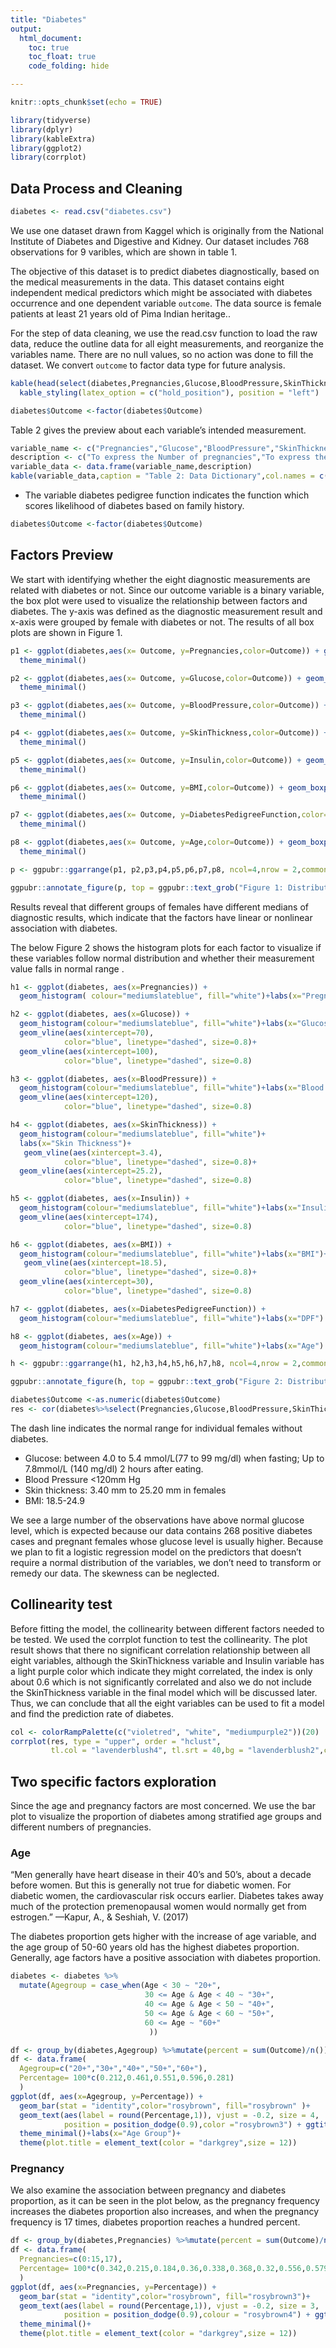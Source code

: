 ```yaml
---
title: "Diabetes"
output: 
  html_document:
    toc: true
    toc_float: true
    code_folding: hide

---
```


```r
knitr::opts_chunk$set(echo = TRUE)
```

```r
library(tidyverse)
library(dplyr)
library(kableExtra)
library(ggplot2)
library(corrplot)
```

## Data Process and Cleaning

```r
diabetes <- read.csv("diabetes.csv")
```
We use one dataset drawn from Kaggel which is originally from the National Institute of Diabetes and Digestive and Kidney. Our dataset includes 768 observations for 9 varibles, which are shown in table 1. 

The objective of this dataset is to predict diabetes diagnostically, based on the medical measurements in the data. This dataset contains eight independent medical predictors which might be associated with diabetes occurrence and one dependent variable `outcome`.  The data source is female patients at least 21 years old of Pima Indian heritage..

For the step of data cleaning, we use the read.csv function to load the raw data, reduce the outline data for all eight measurements, and reorganize the variables name. There are no null values, so no action was done to fill the dataset.
We convert `outcome` to factor data type for future analysis. 


```r
kable(head(select(diabetes,Pregnancies,Glucose,BloodPressure,SkinThickness,Insulin, BMI,DiabetesPedigreeFunction,Age, Outcome),9),caption = "Table 1: Raw Data") %>%
  kable_styling(latex_option = c("hold_position"), position = "left")

diabetes$Outcome <-factor(diabetes$Outcome)
```

Table 2 gives the preview about each variable's intended measurement.

```r
variable_name <- c("Pregnancies","Glucose","BloodPressure","SkinThickness","Insulin", "BMI","DiabetesPedigreeFunction","Age", "Outcome")
description <- c("To express the Number of pregnancies","To express the Glucose level in blood","To express the Blood pressure measurement","To express the thickness of the skin","To express the Insulin level in blood","To express the Body mass index","To express the Diabetes percentage","To express the age","To express the diabetes outcome 1 is Yes and 0 is No")
variable_data <- data.frame(variable_name,description)
kable(variable_data,caption = "Table 2: Data Dictionary",col.names = c("Variable Name","Description"))%>% kable_styling(latex_option = c("hold_position"), position = "left")
```

* The variable diabetes pedigree function indicates the function which scores likelihood of diabetes based on family history.

```r
diabetes$Outcome <-factor(diabetes$Outcome)
```

## Factors Preview

We start with identifying whether the eight diagnostic measurements are related with diabetes or not. Since our outcome variable is a binary variable, the box plot were used to visualize the relationship between factors and diabetes. The y-axis was defined as the diagnostic measurement result  and x-axis were grouped by female with diabetes or not. The results of all box plots are shown in Figure 1.  

```r
p1 <- ggplot(diabetes,aes(x= Outcome, y=Pregnancies,color=Outcome)) + geom_boxplot()+labs(x="")+scale_color_manual(labels = c("Normal", "Diabetes"), values = c("#DC9FB4", "mediumpurple"))+theme(axis.title.y = element_text(size=8))+
  theme_minimal()

p2 <- ggplot(diabetes,aes(x= Outcome, y=Glucose,color=Outcome)) + geom_boxplot()+labs(x="")+scale_color_manual(labels = c("Normal", "Diabetes"), values = c("#DC9FB4", "mediumpurple"))+theme(axis.title.y = element_text(size=8))+
  theme_minimal()

p3 <- ggplot(diabetes,aes(x= Outcome, y=BloodPressure,color=Outcome)) + geom_boxplot()+labs(x="")+scale_color_manual(labels = c("Normal", "Diabetes"), values = c("#DC9FB4", "mediumpurple"))+theme(axis.title.y = element_text(size=8))+
  theme_minimal()

p4 <- ggplot(diabetes,aes(x= Outcome, y=SkinThickness,color=Outcome)) + geom_boxplot()+labs(x="")+scale_color_manual(labels = c("Normal", "Diabetes"), values = c("#DC9FB4", "mediumpurple"))+theme(axis.title.y = element_text(size=8))+
  theme_minimal()

p5 <- ggplot(diabetes,aes(x= Outcome, y=Insulin,color=Outcome)) + geom_boxplot()+labs(x="")+scale_color_manual(labels = c("Normal", "Diabetes"), values = c("#DC9FB4", "mediumpurple"))+theme(axis.title.y = element_text(size=8))+
  theme_minimal()

p6 <- ggplot(diabetes,aes(x= Outcome, y=BMI,color=Outcome)) + geom_boxplot()+labs(x="")+scale_color_manual(labels = c("Normal", "Diabetes"), values = c("#DC9FB4", "mediumpurple"))+theme(axis.title.y = element_text(size=8))+
  theme_minimal()

p7 <- ggplot(diabetes,aes(x= Outcome, y=DiabetesPedigreeFunction,color=Outcome)) + geom_boxplot()+labs(x="")+scale_color_manual(labels = c("Normal", "Diabetes"), values = c("#DC9FB4", "mediumpurple"))+theme(axis.title.y = element_text(size=8))+
  theme_minimal()

p8 <- ggplot(diabetes,aes(x= Outcome, y=Age,color=Outcome)) + geom_boxplot()+labs(x="")+scale_color_manual(labels = c("Normal", "Diabetes"), values = c("#DC9FB4", "mediumpurple"))+theme(axis.title.y = element_text(size=8))+
  theme_minimal()
```

```r
p <- ggpubr::ggarrange(p1, p2,p3,p4,p5,p6,p7,p8, ncol=4,nrow = 2,common.legend = TRUE)

ggpubr::annotate_figure(p, top = ggpubr::text_grob("Figure 1: Distributions of Variables Among Each Group", color = "#0F2540",face = "bold", size = 15))

```

Results reveal that different groups of females have different medians of diagnostic results, which indicate that the factors have linear or nonlinear association with diabetes. 

The below Figure 2 shows the histogram plots for each factor to visualize if these variables follow normal distribution and whether their measurement value falls in normal range .

```r

h1 <- ggplot(diabetes, aes(x=Pregnancies)) + 
  geom_histogram( colour="mediumslateblue", fill="white")+labs(x="Pregnancies")

h2 <- ggplot(diabetes, aes(x=Glucose)) + 
  geom_histogram(colour="mediumslateblue", fill="white")+labs(x="Glucose")+
  geom_vline(aes(xintercept=70),
            color="blue", linetype="dashed", size=0.8)+
  geom_vline(aes(xintercept=100),
            color="blue", linetype="dashed", size=0.8)

h3 <- ggplot(diabetes, aes(x=BloodPressure)) + 
  geom_histogram(colour="mediumslateblue", fill="white")+labs(x="Blood Pressure")+
  geom_vline(aes(xintercept=120),
            color="blue", linetype="dashed", size=0.8)

h4 <- ggplot(diabetes, aes(x=SkinThickness)) + 
  geom_histogram(colour="mediumslateblue", fill="white")+
  labs(x="Skin Thickness")+
   geom_vline(aes(xintercept=3.4),
            color="blue", linetype="dashed", size=0.8)+
  geom_vline(aes(xintercept=25.2),
            color="blue", linetype="dashed", size=0.8)

h5 <- ggplot(diabetes, aes(x=Insulin)) + 
  geom_histogram(colour="mediumslateblue", fill="white")+labs(x="Insulin")+
  geom_vline(aes(xintercept=174),
            color="blue", linetype="dashed", size=0.8)

h6 <- ggplot(diabetes, aes(x=BMI)) + 
  geom_histogram(colour="mediumslateblue", fill="white")+labs(x="BMI")+
   geom_vline(aes(xintercept=18.5),
            color="blue", linetype="dashed", size=0.8)+
  geom_vline(aes(xintercept=30),
            color="blue", linetype="dashed", size=0.8)

h7 <- ggplot(diabetes, aes(x=DiabetesPedigreeFunction)) + 
  geom_histogram(colour="mediumslateblue", fill="white")+labs(x="DPF")

h8 <- ggplot(diabetes, aes(x=Age)) + 
  geom_histogram(colour="mediumslateblue", fill="white")+labs(x="Age")
```

```r
h <- ggpubr::ggarrange(h1, h2,h3,h4,h5,h6,h7,h8, ncol=4,nrow = 2,common.legend = TRUE)

ggpubr::annotate_figure(h, top = ggpubr::text_grob("Figure 2: Distributions of Variables", color = "darkgrey",face = "bold", size = 13))
```



```r
diabetes$Outcome <-as.numeric(diabetes$Outcome)
res <- cor(diabetes%>%select(Pregnancies,Glucose,BloodPressure,SkinThickness,Insulin, BMI,DiabetesPedigreeFunction,Age, Outcome))
```

The dash line indicates the normal range for individual females without diabetes. 

* Glucose: between 4.0 to 5.4 mmol/L(77 to 99 mg/dl) when fasting; Up to 7.8mmol/L (140 mg/dl) 2 hours after eating. 
* Blood Pressure <120mm Hg 
* Skin thickness: 3.40 mm to 25.20 mm in females
* BMI: 18.5-24.9 

We see a large number of the observations have above normal glucose level, which is expected because our data contains 268 positive diabetes cases and pregnant females whose glucose level is usually higher. Because we plan to fit a logistic regression model on the predictors that doesn’t require a normal distribution of the variables, we don’t need to transform or remedy our data. The skewness can be neglected. 

## Collinearity test


Before fitting the model, the collinearity between different factors needed to be tested. We used the corrplot function to test the collinearity. The plot result shows that there no significant correlation relationship between all eight variables, although the SkinThickness variable and Insulin variable has a light purple color which indicate they might correlated, the index is only about 0.6 which is not significantly correlated and also we do not include the SkinThickness variable in the final model which will be discussed later. Thus, we can conclude that all the eight variables can be used to fit a model and find the prediction rate of diabetes.


```r
col <- colorRampPalette(c("violetred", "white", "mediumpurple2"))(20)
corrplot(res, type = "upper", order = "hclust", 
         tl.col = "lavenderblush4", tl.srt = 40,bg = "lavenderblush2",col =col,tl.cex = 0.6)
```



## Two specific factors exploration

Since the age and pregnancy factors are most concerned. We use the bar plot to visualize the proportion of diabetes among stratified age groups and different numbers of pregnancies.

### Age

“Men generally have heart disease in their 40’s and 50’s, about a decade before women. But this is generally not true for diabetic women. For diabetic women, the cardiovascular risk occurs earlier. Diabetes takes away much of the protection premenopausal women would normally get from estrogen.”                                                            —Kapur, A., & Seshiah, V. (2017)   

The diabetes proportion gets higher with the increase of age variable, and the age group of 50-60 years old has the highest diabetes proportion. Generally, age factors have a positive association with diabetes proportion.

```r
diabetes <- diabetes %>% 
  mutate(Agegroup = case_when(Age < 30 ~ "20+", 
                              30 <= Age & Age < 40 ~ "30+", 
                              40 <= Age & Age < 50 ~ "40+", 
                              50 <= Age & Age < 60 ~ "50+", 
                              60 <= Age ~ "60+"
                               ))

df <- group_by(diabetes,Agegroup) %>%mutate(percent = sum(Outcome)/n())
df <- data.frame(
  Agegroup=c("20+","30+","40+","50+","60+"),
  Percentage= 100*c(0.212,0.461,0.551,0.596,0.281)
  )
ggplot(df, aes(x=Agegroup, y=Percentage)) + 
  geom_bar(stat = "identity",color="rosybrown", fill="rosybrown" )+
  geom_text(aes(label = round(Percentage,1)), vjust = -0.2, size = 4,
            position = position_dodge(0.9),color ="rosybrown3") + ggtitle("Fig4. Percentage of Diabetes in Different Age Groups")+
  theme_minimal()+labs(x="Age Group")+
  theme(plot.title = element_text(color = "darkgrey",size = 12))

```

### Pregnancy

We also examine the association between pregnancy and diabetes proportion, as it can be seen in the plot below, as the pregnancy frequency increases the diabetes proportion also increases, and when the pregnancy frequency is 17 times,  diabetes proportion reaches a hundred percent.


```r
df <- group_by(diabetes,Pregnancies) %>%mutate(percent = sum(Outcome)/n())
df <- data.frame(
  Pregnancies=c(0:15,17),
  Percentage= 100*c(0.342,0.215,0.184,0.36,0.338,0.368,0.32,0.556,0.579,0.643,0.417,0.636,0.444,0.5,1.0,1.0,1.0)
  )
ggplot(df, aes(x=Pregnancies, y=Percentage)) + 
  geom_bar(stat = "identity",color="rosybrown", fill="rosybrown3")+
  geom_text(aes(label = round(Percentage,1)), vjust = -0.2, size = 3,
            position = position_dodge(0.9),colour = "rosybrown4") + ggtitle("Fig3. Percentage of Diabetes According to Different Pregnancies")+
  theme_minimal()+
  theme(plot.title = element_text(color = "darkgrey",size = 12))
```